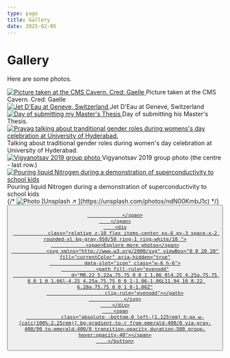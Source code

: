 ```yaml
---
type: page
title: Gallery
date: 2025-02-05
---
```


# Gallery

Here are some photos.


<div className="grid gap-2">
    <div >
        <a href="/images/cms_selfie.jpg">
            <Image
                src="/images/cms_selfie.jpg"
               	alt="Picture taken at the CMS Cavern. Cred: Gaelle"
                width={1125}
                height={750}
                priority
                className="next-image hover:brightness-110 rounded rounded-lg shadow-md"
            />
        </a>
        Picture taken at the CMS Cavern. Cred: Gaelle
    </div>
</div>

<div className="grid gap-2">
    <div >
        <a href="/images/Jet_D'Eau.jpg">
            <Image
                src="/images/Jet_D'Eau.jpg"
               	alt="Jet D'Eau at Geneve, Switzerland"
                width={1125}
                height={750}
                priority
                className="next-image hover:brightness-110 rounded rounded-lg shadow-md"
            />
        </a>
        Jet D'Eau at Geneve, Switzerland
    </div>
</div>

<div className="grid grid-cols-2 gap-2">
	<div >
	<a href="/images/Thesis.jpg">
		<Image
			src="/images/Thesis.jpg"
  			alt="Day of submitting my Master's Thesis"
			width={1125}
			height={750}
			priority
			className="next-image hover:brightness-110 rounded rounded-lg shadow-md"
		/>
	</a>
	Day of submitting his Master's Thesis.
	</div>
	<div >
	<a href="/images/womens_day.jpeg">
		<Image
			src="/images/womens_day.jpeg"
			alt="Prayag talking about tranditional gender roles during womens's day celebration at University of Hyderabad."
			width={1125}
			height={750}
			priority
			className="next-image hover:brightness-110 rounded rounded-lg shadow-md"
		/>
	</a>
	Talking about traditional gender roles during women's day celebration at University of Hyderabad.
	</div>
	<div >
	<a href="/images/vigyanotsav_2019_groupphoto.jpeg">
		<Image
			src="/images/vigyanotsav_2019_groupphoto.jpeg"
			alt="Vigyanotsav 2019 group photo"
			width={1125}
			height={750}
			priority
			className="next-image hover:brightness-110 rounded rounded-lg shadow-md"
		/>
	</a>
	Vigyanotsav 2019 group photo (the centre - last row.)
	</div>
	<div >
	<a href="/images/nitrogen.JPG">
		<Image
			src="/images/nitrogen.JPG"
			alt="Pouring liquid Nitrogen during a demonstration of superconductivity to school kids"
			width={1125}
			height={750}
			priority
			className="next-image hover:brightness-110 rounded rounded-lg shadow-md"
		/>
	</a>
	Pouring liquid Nitrogen during a demonstration of superconductivity to school kids
	</div>
</div>
{/*
<Image
  src="/images/photo.jpg"
  alt="Photo"
  width={1125}
  height={750}
  priority
  className="next-image"
/>
[Unsplash ↗ ](https://unsplash.com/photos/ndN00KmbJ1c) */}

<div className="flex justify-center">
<a href="https://photos.prayagyadav.com">
        <button
        class="relative inline-block p-px font-semibold leading-6 text-white no-underline bg-gray-800 shadow-2xl cursor-pointer group rounded-xl shadow-zinc-900"><span
                class="absolute inset-0 overflow-hidden rounded-xl"><span
                        class="absolute inset-0 rounded-xl bg-[image:radial-gradient(75%_100%_at_50%_0%,rgba(56,189,248,0.6)_0%,rgba(56,189,248,0)_75%)] opacity-0 transition-opacity duration-500 group-hover:opacity-100">

                </span>
        </span>
        <div
                class="relative z-10 flex items-center px-6 py-3 space-x-2 rounded-xl bg-gray-950/50 ring-1 ring-white/10 ">
                <span>Explore more photos</span>
                <svg xmlns="http://www.w3.org/2000/svg" viewBox="0 0 20 20" fill="currentColor" aria-hidden="true"
                data-slot="icon" class="w-6 h-6">
                <path fill-rule="evenodd"
                        d="M8.22 5.22a.75.75 0 0 1 1.06 0l4.25 4.25a.75.75 0 0 1 0 1.06l-4.25 4.25a.75.75 0 0 1-1.06-1.06L11.94 10 8.22 6.28a.75.75 0 0 1 0-1.06Z"
                        clip-rule="evenodd"></path>
                </svg>
        </div>
        <span
                class="absolute -bottom-0 left-[1.125rem] h-px w-[calc(100%-2.25rem)] bg-gradient-to-r from-emerald-400/0 via-gray-400/90 to-emerald-400/0 transition-opacity duration-500 group-hover:opacity-40"></span>
        </button>
</a>
</div>

